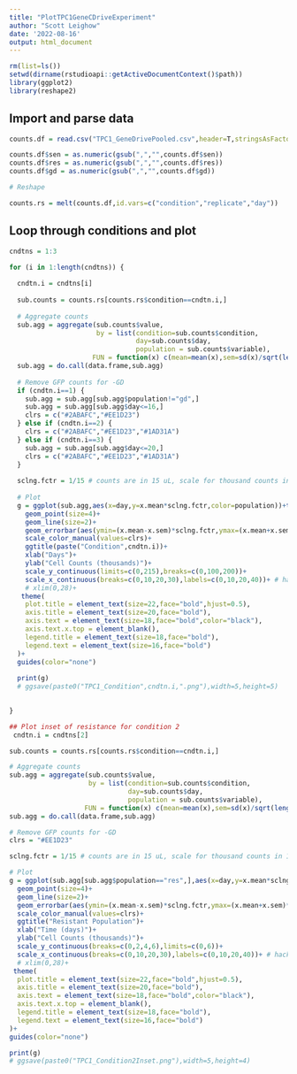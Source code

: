 ```yaml
---
title: "PlotTPC1GeneCDriveExperiment"
author: "Scott Leighow"
date: '2022-08-16'
output: html_document
---
```


```r
rm(list=ls())
setwd(dirname(rstudioapi::getActiveDocumentContext()$path))
library(ggplot2)
library(reshape2)
```


## Import and parse data

```r
counts.df = read.csv("TPC1_GeneDrivePooled.csv",header=T,stringsAsFactors=F)

counts.df$sen = as.numeric(gsub(",","",counts.df$sen))
counts.df$res = as.numeric(gsub(",","",counts.df$res))
counts.df$gd = as.numeric(gsub(",","",counts.df$gd))

# Reshape

counts.rs = melt(counts.df,id.vars=c("condition","replicate","day"))

```

## Loop through conditions and plot

```r

cndtns = 1:3

for (i in 1:length(cndtns)) {
  
  cndtn.i = cndtns[i]
  
  sub.counts = counts.rs[counts.rs$condition==cndtn.i,]
  
  # Aggregate counts
  sub.agg = aggregate(sub.counts$value,
                      by = list(condition=sub.counts$condition,
                                day=sub.counts$day,
                                population = sub.counts$variable),
                     FUN = function(x) c(mean=mean(x),sem=sd(x)/sqrt(length(x))))
  sub.agg = do.call(data.frame,sub.agg)
  
  # Remove GFP counts for -GD
  if (cndtn.i==1) {
    sub.agg = sub.agg[sub.agg$population!="gd",]
    sub.agg = sub.agg[sub.agg$day<=16,]
    clrs = c("#2ABAFC","#EE1D23")
  } else if (cndtn.i==2) {
    clrs = c("#2ABAFC","#EE1D23","#1AD31A")
  } else if (cndtn.i==3) {
    sub.agg = sub.agg[sub.agg$day<=20,]
    clrs = c("#2ABAFC","#EE1D23","#1AD31A")
  }
  
  sclng.fctr = 1/15 # counts are in 15 uL, scale for thousand counts in 1 mL
  
  # Plot
  g = ggplot(sub.agg,aes(x=day,y=x.mean*sclng.fctr,color=population))+theme_bw()+
    geom_point(size=4)+
    geom_line(size=2)+
    geom_errorbar(aes(ymin=(x.mean-x.sem)*sclng.fctr,ymax=(x.mean+x.sem)*sclng.fctr),width=0.5,size=1.25)+
    scale_color_manual(values=clrs)+
    ggtitle(paste("Condition",cndtn.i))+
    xlab("Days")+
    ylab("Cell Counts (thousands)")+
    scale_y_continuous(limits=c(0,215),breaks=c(0,100,200))+
    scale_x_continuous(breaks=c(0,10,20,30),labels=c(0,10,20,40))+ # hack to get break in x axis, rather than using ggbreak; will clean up in Illustrator
    # xlim(0,28)+
   theme(
    plot.title = element_text(size=22,face="bold",hjust=0.5),
    axis.title = element_text(size=20,face="bold"),
    axis.text = element_text(size=18,face="bold",color="black"),
    axis.text.x.top = element_blank(),
    legend.title = element_text(size=18,face="bold"),
    legend.text = element_text(size=16,face="bold")
  )+
  guides(color="none")
  
  print(g)
  # ggsave(paste0("TPC1_Condition",cndtn.i,".png"),width=5,height=5)

  
}
```


```r
## Plot inset of resistance for condition 2
 cndtn.i = cndtns[2]

sub.counts = counts.rs[counts.rs$condition==cndtn.i,]

# Aggregate counts
sub.agg = aggregate(sub.counts$value,
                    by = list(condition=sub.counts$condition,
                              day=sub.counts$day,
                              population = sub.counts$variable),
                   FUN = function(x) c(mean=mean(x),sem=sd(x)/sqrt(length(x))))
sub.agg = do.call(data.frame,sub.agg)

# Remove GFP counts for -GD
clrs = "#EE1D23"

sclng.fctr = 1/15 # counts are in 15 uL, scale for thousand counts in 1 mL

# Plot
g = ggplot(sub.agg[sub.agg$population=="res",],aes(x=day,y=x.mean*sclng.fctr,color=population))+theme_bw()+
  geom_point(size=4)+
  geom_line(size=2)+
  geom_errorbar(aes(ymin=(x.mean-x.sem)*sclng.fctr,ymax=(x.mean+x.sem)*sclng.fctr),width=0.5,size=1.25)+
  scale_color_manual(values=clrs)+
  ggtitle("Resistant Population")+
  xlab("Time (days)")+
  ylab("Cell Counts (thousands)")+
  scale_y_continuous(breaks=c(0,2,4,6),limits=c(0,6))+
  scale_x_continuous(breaks=c(0,10,20,30),labels=c(0,10,20,40))+ # hack to get break in x axis, rather than using ggbreak; will clean up in Illustrator
  # xlim(0,28)+
 theme(
  plot.title = element_text(size=22,face="bold",hjust=0.5),
  axis.title = element_text(size=20,face="bold"),
  axis.text = element_text(size=18,face="bold",color="black"),
  axis.text.x.top = element_blank(),
  legend.title = element_text(size=18,face="bold"),
  legend.text = element_text(size=16,face="bold")
)+
guides(color="none")

print(g)
# ggsave(paste0("TPC1_Condition2Inset.png"),width=5,height=4)

```